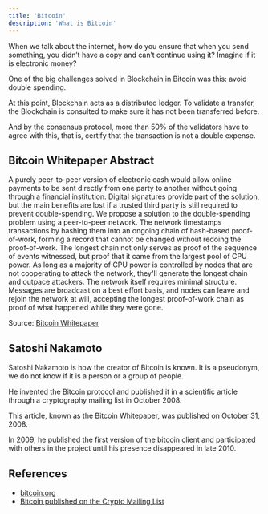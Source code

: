 ```yaml
---
title: 'Bitcoin'
description: 'What is Bitcoin'
---
```


When we talk about the internet, how do you ensure that when you send something,
you didn’t have a copy and can’t continue using it?
Imagine if it is electronic money?

One of the big challenges solved in Blockchain in Bitcoin was this: avoid double spending.

At this point, Blockchain acts as a distributed ledger.
To validate a transfer,
the Blockchain is consulted to make sure it has not been transferred before.

And by the consensus protocol, more than 50% of the validators have to agree with this,
that is, certify that the transaction is not a double expense.

## Bitcoin Whitepaper Abstract

A purely peer-to-peer version of electronic cash would allow online
payments to be sent directly from one party to another without going through a
financial institution. Digital signatures provide part of the solution, but the main
benefits are lost if a trusted third party is still required to prevent double-spending.
We propose a solution to the double-spending problem using a peer-to-peer network.
The network timestamps transactions by hashing them into an ongoing chain of
hash-based proof-of-work, forming a record that cannot be changed without redoing
the proof-of-work. The longest chain not only serves as proof of the sequence of
events witnessed, but proof that it came from the largest pool of CPU power. As
long as a majority of CPU power is controlled by nodes that are not cooperating to
attack the network, they'll generate the longest chain and outpace attackers. The
network itself requires minimal structure. Messages are broadcast on a best effort
basis, and nodes can leave and rejoin the network at will, accepting the longest
proof-of-work chain as proof of what happened while they were gone.

Source: [Bitcoin Whitepaper](https://bitcoin.org/bitcoin.pdf)

## Satoshi Nakamoto

Satoshi Nakamoto is how the creator of Bitcoin is known.
It is a pseudonym, we do not know if it is a person or a group of people.

He invented the Bitcoin protocol and published it in a scientific article through a cryptography mailing list in October 2008.

This article, known as the Bitcoin Whitepaper, was published on October 31, 2008.

In 2009, he published the first version of the bitcoin client and participated with others in the project until his presence disappeared in late 2010.


## References

- [bitcoin.org](https://bitcoin.org/)
- [Bitcoin published on the Crypto Mailing List](https://www.metzdowd.com/pipermail/cryptography/2008-October/014810.html)

